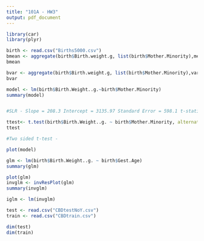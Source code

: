```yaml
---
title: "101A - HW3"
output: pdf_document
---
```


```r
library(car)
library(plyr)
```

```r
birth <- read.csv("Births5000.csv")
bmean <- aggregate(birth$Birth.weight.g, list(birth$Mother.Minority),mean)
bmean

bvar <- aggregate(birth$Birth.weight.g, list(birth$Mother.Minority),var)
bvar

model <- lm(birth$Birth.Weight..g.~birth$Mother.Minority)
summary(model)


#SLR - Slope = 208.3 Intercept = 3135.97 Standard Error = 598.1 t-statistic - 10.21 d.f = 4998 p-value = <2.2e-16

ttest<- t.test(birth$Birth.Weight..g. ~ birth$Mother.Minority, alternative = "two.sided", var.equal = TRUE) 
ttest

#Two sided t-test - 

plot(model)

```




```r
glm <- lm(birth$Birth.Weight..g. ~ birth$Gest.Age)
summary(glm)

plot(glm)
invglm <- invResPlot(glm)
summary(invglm)

iglm <- lm(invglm)

```


```r
test <- read.csv("CBDtestNoY.csv")
train <- read.csv("CBDtrain.csv")

dim(test)
dim(train)
```